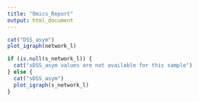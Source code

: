 ```yaml
---
title: "Omics_Report"
output: html_document
---
```


```r
cat("DSS_asym")
plot_igraph(network_l)
```

```r
if (is.null(s_network_l)) {
  cat("sDSS_asym values are not available for this sample")
} else {
  cat("sDSS_asym")
  plot_igraph(s_network_l)
}
```
